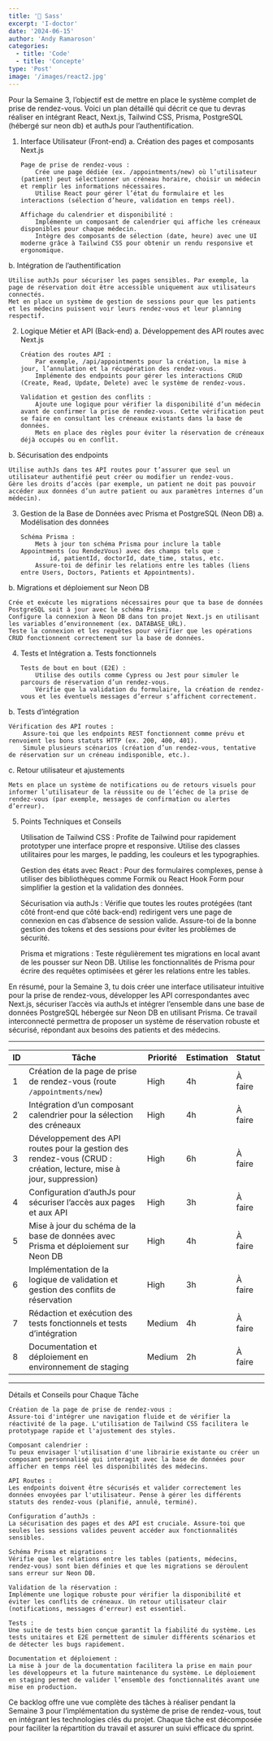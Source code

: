 ```yaml
---
title: '🚀 Sass'
excerpt: 'I-doctor'
date: '2024-06-15'
author: 'Andy Ramaroson'
categories:
  - title: 'Code'
  - title: 'Concepte'
type: 'Post'
image: '/images/react2.jpg'
---
```


Pour la Semaine 3, l’objectif est de mettre en place le système complet de prise de rendez-vous. Voici un plan détaillé qui décrit ce que tu devras réaliser en intégrant React, Next.js, Tailwind CSS, Prisma, PostgreSQL (hébergé sur neon db) et authJs pour l’authentification.

1.  Interface Utilisateur (Front-end)
    a. Création des pages et composants Next.js

        Page de prise de rendez-vous :
            Crée une page dédiée (ex. /appointments/new) où l’utilisateur (patient) peut sélectionner un créneau horaire, choisir un médecin et remplir les informations nécessaires.
            Utilise React pour gérer l’état du formulaire et les interactions (sélection d’heure, validation en temps réel).

        Affichage du calendrier et disponibilité :
            Implémente un composant de calendrier qui affiche les créneaux disponibles pour chaque médecin.
            Intègre des composants de sélection (date, heure) avec une UI moderne grâce à Tailwind CSS pour obtenir un rendu responsive et ergonomique.

b. Intégration de l’authentification

    Utilise authJs pour sécuriser les pages sensibles. Par exemple, la page de réservation doit être accessible uniquement aux utilisateurs connectés.
    Met en place un système de gestion de sessions pour que les patients et les médecins puissent voir leurs rendez-vous et leur planning respectif.

2.  Logique Métier et API (Back-end)
    a. Développement des API routes avec Next.js

        Création des routes API :
            Par exemple, /api/appointments pour la création, la mise à jour, l’annulation et la récupération des rendez-vous.
            Implémente des endpoints pour gérer les interactions CRUD (Create, Read, Update, Delete) avec le système de rendez-vous.

        Validation et gestion des conflits :
            Ajoute une logique pour vérifier la disponibilité d’un médecin avant de confirmer la prise de rendez-vous. Cette vérification peut se faire en consultant les créneaux existants dans la base de données.
            Mets en place des règles pour éviter la réservation de créneaux déjà occupés ou en conflit.

b. Sécurisation des endpoints

    Utilise authJs dans tes API routes pour t’assurer que seul un utilisateur authentifié peut créer ou modifier un rendez-vous.
    Gère les droits d’accès (par exemple, un patient ne doit pas pouvoir accéder aux données d’un autre patient ou aux paramètres internes d’un médecin).

3.  Gestion de la Base de Données avec Prisma et PostgreSQL (Neon DB)
    a. Modélisation des données

        Schéma Prisma :
            Mets à jour ton schéma Prisma pour inclure la table Appointments (ou RendezVous) avec des champs tels que :
                id, patientId, doctorId, date_time, status, etc.
            Assure-toi de définir les relations entre les tables (liens entre Users, Doctors, Patients et Appointments).

b. Migrations et déploiement sur Neon DB

    Crée et exécute les migrations nécessaires pour que ta base de données PostgreSQL soit à jour avec le schéma Prisma.
    Configure la connexion à Neon DB dans ton projet Next.js en utilisant les variables d’environnement (ex. DATABASE_URL).
    Teste la connexion et les requêtes pour vérifier que les opérations CRUD fonctionnent correctement sur la base de données.

4.  Tests et Intégration
    a. Tests fonctionnels

        Tests de bout en bout (E2E) :
            Utilise des outils comme Cypress ou Jest pour simuler le parcours de réservation d’un rendez-vous.
            Vérifie que la validation du formulaire, la création de rendez-vous et les éventuels messages d’erreur s’affichent correctement.

b. Tests d’intégration

    Vérification des API routes :
        Assure-toi que les endpoints REST fonctionnent comme prévu et renvoient les bons statuts HTTP (ex. 200, 400, 401).
        Simule plusieurs scénarios (création d’un rendez-vous, tentative de réservation sur un créneau indisponible, etc.).

c. Retour utilisateur et ajustements

    Mets en place un système de notifications ou de retours visuels pour informer l’utilisateur de la réussite ou de l’échec de la prise de rendez-vous (par exemple, messages de confirmation ou alertes d’erreur).

5. Points Techniques et Conseils

   Utilisation de Tailwind CSS :
   Profite de Tailwind pour rapidement prototyper une interface propre et responsive. Utilise des classes utilitaires pour les marges, le padding, les couleurs et les typographies.

   Gestion des états avec React :
   Pour des formulaires complexes, pense à utiliser des bibliothèques comme Formik ou React Hook Form pour simplifier la gestion et la validation des données.

   Sécurisation via authJs :
   Vérifie que toutes les routes protégées (tant côté front-end que côté back-end) redirigent vers une page de connexion en cas d’absence de session valide.
   Assure-toi de la bonne gestion des tokens et des sessions pour éviter les problèmes de sécurité.

   Prisma et migrations :
   Teste régulièrement tes migrations en local avant de les pousser sur Neon DB.
   Utilise les fonctionnalités de Prisma pour écrire des requêtes optimisées et gérer les relations entre les tables.

En résumé, pour la Semaine 3, tu dois créer une interface utilisateur intuitive pour la prise de rendez-vous, développer les API correspondantes avec Next.js, sécuriser l’accès via authJs et intégrer l’ensemble dans une base de données PostgreSQL hébergée sur Neon DB en utilisant Prisma. Ce travail interconnecté permettra de proposer un système de réservation robuste et sécurisé, répondant aux besoins des patients et des médecins.

---

| **ID** | **Tâche**                                                                                           | **Priorité** | **Estimation** | **Statut** |
|--------|-----------------------------------------------------------------------------------------------------|--------------|----------------|------------|
| 1      | Création de la page de prise de rendez-vous (route `/appointments/new`)                             | High         | 4h             | À faire    |
| 2      | Intégration d’un composant calendrier pour la sélection des créneaux                                | High         | 4h             | À faire    |
| 3      | Développement des API routes pour la gestion des rendez-vous (CRUD : création, lecture, mise à jour, suppression) | High         | 6h             | À faire    |
| 4      | Configuration d’authJs pour sécuriser l’accès aux pages et aux API                                   | High         | 3h             | À faire    |
| 5      | Mise à jour du schéma de la base de données avec Prisma et déploiement sur Neon DB                   | High         | 4h             | À faire    |
| 6      | Implémentation de la logique de validation et gestion des conflits de réservation                   | High         | 3h             | À faire    |
| 7      | Rédaction et exécution des tests fonctionnels et tests d’intégration                                | Medium       | 4h             | À faire    |
| 8      | Documentation et déploiement en environnement de staging                                           | Medium       | 2h             | À faire    |

---

Détails et Conseils pour Chaque Tâche

    Création de la page de prise de rendez-vous :
    Assure-toi d'intégrer une navigation fluide et de vérifier la réactivité de la page. L'utilisation de Tailwind CSS facilitera le prototypage rapide et l'ajustement des styles.

    Composant calendrier :
    Tu peux envisager l'utilisation d'une librairie existante ou créer un composant personnalisé qui interagit avec la base de données pour afficher en temps réel les disponibilités des médecins.

    API Routes :
    Les endpoints doivent être sécurisés et valider correctement les données envoyées par l'utilisateur. Pense à gérer les différents statuts des rendez-vous (planifié, annulé, terminé).

    Configuration d’authJs :
    La sécurisation des pages et des API est cruciale. Assure-toi que seules les sessions valides peuvent accéder aux fonctionnalités sensibles.

    Schéma Prisma et migrations :
    Vérifie que les relations entre les tables (patients, médecins, rendez-vous) sont bien définies et que les migrations se déroulent sans erreur sur Neon DB.

    Validation de la réservation :
    Implémente une logique robuste pour vérifier la disponibilité et éviter les conflits de créneaux. Un retour utilisateur clair (notifications, messages d'erreur) est essentiel.

    Tests :
    Une suite de tests bien conçue garantit la fiabilité du système. Les tests unitaires et E2E permettent de simuler différents scénarios et de détecter les bugs rapidement.

    Documentation et déploiement :
    La mise à jour de la documentation facilitera la prise en main pour les développeurs et la future maintenance du système. Le déploiement en staging permet de valider l’ensemble des fonctionnalités avant une mise en production.

Ce backlog offre une vue complète des tâches à réaliser pendant la Semaine 3 pour l’implémentation du système de prise de rendez-vous, tout en intégrant les technologies clés du projet. Chaque tâche est décomposée pour faciliter la répartition du travail et assurer un suivi efficace du sprint.
